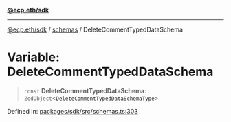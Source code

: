 [**@ecp.eth/sdk**](/sdk-reference/index.mdx)

***

[@ecp.eth/sdk](/sdk-reference/index.mdx) / [schemas](/sdk-reference/schemas/index.mdx) / DeleteCommentTypedDataSchema

# Variable: DeleteCommentTypedDataSchema

> `const` **DeleteCommentTypedDataSchema**: `ZodObject`\<[`DeleteCommentTypedDataSchemaType`](/sdk-reference/schemas/type-aliases/DeleteCommentTypedDataSchemaType.mdx)\>

Defined in: [packages/sdk/src/schemas.ts:303](https://github.com/ecp-eth/comments-monorepo/blob/main/packages/sdk/src/schemas.ts#L303)
